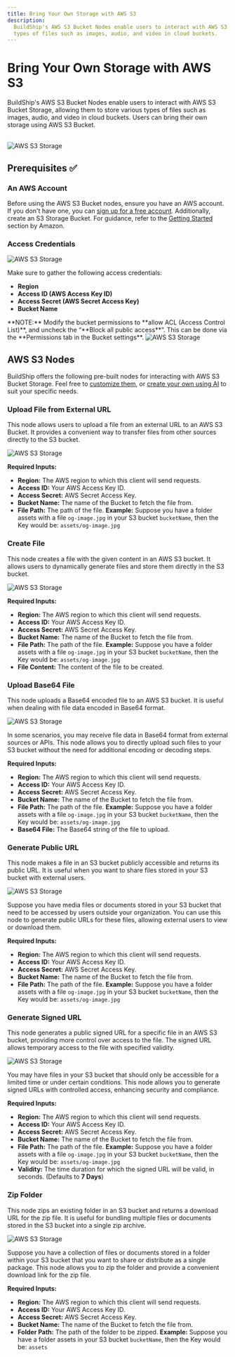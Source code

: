 ```yaml
---
title: Bring Your Own Storage with AWS S3
description:
  BuildShip's AWS S3 Bucket Nodes enable users to interact with AWS S3 Bucket Storage, allowing them to store various
  types of files such as images, audio, and video in cloud buckets.
---
```


# Bring Your Own Storage with AWS S3


BuildShip's AWS S3 Bucket Nodes enable users to interact with AWS S3 Bucket Storage, allowing them to store various
types of files such as images, audio, and video in cloud buckets. Users can bring their own storage using AWS S3 Bucket.

<br />
<Image src={awsOg} alt='AWS S3 Storage' width={1200} />

## Prerequisites ✅

### An AWS Account

Before using the AWS S3 Bucket nodes, ensure you have an AWS account. If you don't have one, you can
[sign up for a free account](https://aws.amazon.com/). Additionally, create an S3 Storage Bucket. For guidance, refer to
the [Getting Started](https://docs.aws.amazon.com/AmazonS3/latest/userguide/GetStartedWithS3.html) section by Amazon.

### Access Credentials

<Image src={aws1} alt='AWS S3 Storage' width={1200} />

Make sure to gather the following access credentials:

- **Region**
- **Access ID (AWS Access Key ID)**
- **Access Secret (AWS Secret Access Key)**
- **Bucket Name**

<Callout>
**NOTE:** Modify the bucket permissions to **allow ACL (Access Control List)**, and uncheck the “**Block all public access**”. This can be done via the **Permissions tab in the Bucket settings**.

<Image src={aws2} alt='AWS S3 Storage' width={1200} />
</Callout>

## AWS S3 Nodes

BuildShip offers the following pre-built nodes for interacting with AWS S3 Bucket Storage. Feel free to
[customize them](/core-nodes/script#customzing-the-script-node), or [create your own using AI](/ai-nodes) to suit your
specific needs.

### Upload File from External URL

This node allows users to upload a file from an external URL to an AWS S3 Bucket. It provides a convenient way to
transfer files from other sources directly to the S3 bucket.

<Image src={aws3} alt='AWS S3 Storage' width={1200} />

**Required Inputs:**

- **Region:** The AWS region to which this client will send requests.
- **Access ID:** Your AWS Access Key ID.
- **Access Secret:** AWS Secret Access Key.
- **Bucket Name:** The name of the Bucket to fetch the file from.
- **File Path:** The path of the file. **Example:** Suppose you have a folder assets with a file `og-image.jpg` in your
  S3 bucket `bucketName`, then the Key would be: `assets/og-image.jpg`

### Create File

This node creates a file with the given content in an AWS S3 bucket. It allows users to dynamically generate files and
store them directly in the S3 bucket.

<Image src={aws4} alt='AWS S3 Storage' width={1200} />

**Required Inputs:**

- **Region:** The AWS region to which this client will send requests.
- **Access ID:** Your AWS Access Key ID.
- **Access Secret:** AWS Secret Access Key.
- **Bucket Name:** The name of the Bucket to fetch the file from.
- **File Path:** The path of the file. **Example:** Suppose you have a folder assets with a file `og-image.jpg` in your
  S3 bucket `bucketName`, then the Key would be: `assets/og-image.jpg`
- **File Content:** The content of the file to be created.

### Upload Base64 File

This node uploads a Base64 encoded file to an AWS S3 bucket. It is useful when dealing with file data encoded in Base64
format.

<Image src={aws5} alt='AWS S3 Storage' width={1200} />

In some scenarios, you may receive file data in Base64 format from external sources or APIs. This node allows you to
directly upload such files to your S3 bucket without the need for additional encoding or decoding steps.

**Required Inputs:**

- **Region:** The AWS region to which this client will send requests.
- **Access ID:** Your AWS Access Key ID.
- **Access Secret:** AWS Secret Access Key.
- **Bucket Name:** The name of the Bucket to fetch the file from.
- **File Path:** The path of the file. **Example:** Suppose you have a folder assets with a file `og-image.jpg` in your
  S3 bucket `bucketName`, then the Key would be: `assets/og-image.jpg`
- **Base64 File:** The Base64 string of the file to upload.

### Generate Public URL

This node makes a file in an S3 bucket publicly accessible and returns its public URL. It is useful when you want to
share files stored in your S3 bucket with external users.

<Image src={aws6} alt='AWS S3 Storage' width={1200} />

Suppose you have media files or documents stored in your S3 bucket that need to be accessed by users outside your
organization. You can use this node to generate public URLs for these files, allowing external users to view or download
them.

**Required Inputs:**

- **Region:** The AWS region to which this client will send requests.
- **Access ID:** Your AWS Access Key ID.
- **Access Secret:** AWS Secret Access Key.
- **Bucket Name:** The name of the Bucket to fetch the file from.
- **File Path:** The path of the file. **Example:** Suppose you have a folder assets with a file `og-image.jpg` in your
  S3 bucket `bucketName`, then the Key would be: `assets/og-image.jpg`

### Generate Signed URL

This node generates a public signed URL for a specific file in an AWS S3 bucket, providing more control over access to
the file. The signed URL allows temporary access to the file with specified validity.

<Image src={aws7} alt='AWS S3 Storage' width={1200} />

You may have files in your S3 bucket that should only be accessible for a limited time or under certain conditions. This
node allows you to generate signed URLs with controlled access, enhancing security and compliance.

**Required Inputs:**

- **Region:** The AWS region to which this client will send requests.
- **Access ID:** Your AWS Access Key ID.
- **Access Secret:** AWS Secret Access Key.
- **Bucket Name:** The name of the Bucket to fetch the file from.
- **File Path:** The path of the file. **Example:** Suppose you have a folder assets with a file `og-image.jpg` in your
  S3 bucket `bucketName`, then the Key would be: `assets/og-image.jpg`
- **Validity:** The time duration for which the signed URL will be valid, in seconds. (Defaults to **7 Days**)

### Zip Folder

This node zips an existing folder in an S3 bucket and returns a download URL for the zip file. It is useful for bundling
multiple files or documents stored in the S3 bucket into a single zip archive.

<Image src={aws8} alt='AWS S3 Storage' width={1200} />

Suppose you have a collection of files or documents stored in a folder within your S3 bucket that you want to share or
distribute as a single package. This node allows you to zip the folder and provide a convenient download link for the
zip file.

**Required Inputs:**

- **Region:** The AWS region to which this client will send requests.
- **Access ID:** Your AWS Access Key ID.
- **Access Secret:** AWS Secret Access Key.
- **Bucket Name:** The name of the Bucket to fetch the file from.
- **Folder Path:** The path of the folder to be zipped. **Example:** Suppose you have a folder assets in your S3 bucket
  `bucketName`, then the Key would be: `assets`
